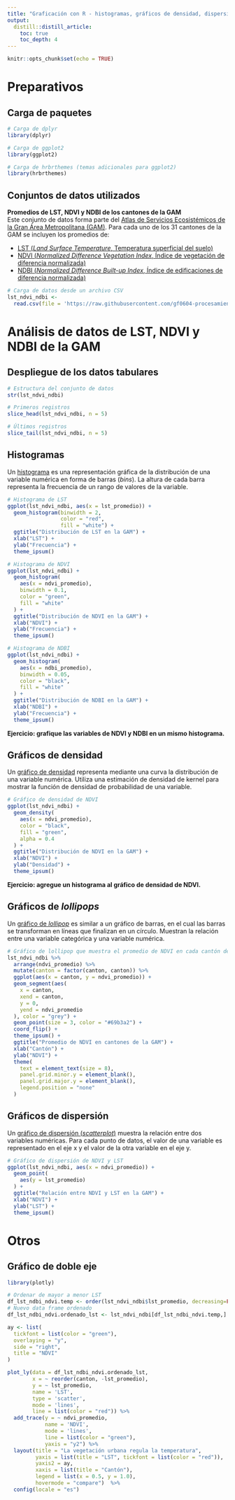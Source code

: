 ```yaml
---
title: "Graficación con R - histogramas, gráficos de densidad, dispersión y otros"
output: 
  distill::distill_article:
    toc: true
    toc_depth: 4
---
```


```r
knitr::opts_chunk$set(echo = TRUE)
```

# Preparativos

## Carga de paquetes

```r
# Carga de dplyr
library(dplyr)

# Carga de ggplot2
library(ggplot2)

# Carga de hrbrthemes (temas adicionales para ggplot2)
library(hrbrthemes)
```

## Conjuntos de datos utilizados

**Promedios de LST, NDVI y NDBI de los cantones de la GAM**  
Este conjunto de datos forma parte del [Atlas de Servicios Ecosistémicos de la Gran Área Metropolitana (GAM)](https://www.atlasverde.org/). Para cada uno de los 31 cantones de la GAM se incluyen los promedios de:

- [LST (*Land Surface Temperature*, Temperatura superficial del suelo)](https://land.copernicus.eu/global/products/lst)  
- [NDVI (*Normalized Difference Vegetation Index*, Índice de vegetación de diferencia normalizada)](https://es.wikipedia.org/wiki/%C3%8Dndice_de_vegetaci%C3%B3n_de_diferencia_normalizada)  
- [NDBI (*Normalized Difference Built-up Index*, Índice de edificaciones de diferencia normalizada)](http://www.gisandbeers.com/calculo-indice-ndbi-analisis-urbanisticos/)  

```r
# Carga de datos desde un archivo CSV
lst_ndvi_ndbi <-
  read.csv(file = 'https://raw.githubusercontent.com/gf0604-procesamientodatosgeograficos/2021i-datos/main/atlasverde/lst-ndvi-ndbi/lst_ndvi_ndbi-cantones_gam.csv')
```

# Análisis de datos de LST, NDVI y NDBI de la GAM

## Despliegue de los datos tabulares

```r
# Estructura del conjunto de datos
str(lst_ndvi_ndbi)

# Primeros registros
slice_head(lst_ndvi_ndbi, n = 5)

# Últimos registros
slice_tail(lst_ndvi_ndbi, n = 5)
```

## Histogramas
Un [histograma](https://www.data-to-viz.com/graph/histogram.html) es una representación gráfica de la distribución de una variable numérica en forma de barras (*bins*). La altura de cada barra representa la frecuencia de un rango de valores de la variable.

```r
# Histograma de LST
ggplot(lst_ndvi_ndbi, aes(x = lst_promedio)) +
  geom_histogram(binwidth = 2,
                 color = "red",
                 fill = "white") +
  ggtitle("Distribución de LST en la GAM") +
  xlab("LST") +
  ylab("Frecuencia") +
  theme_ipsum()

# Histograma de NDVI
ggplot(lst_ndvi_ndbi) +
  geom_histogram(
    aes(x = ndvi_promedio),
    binwidth = 0.1,
    color = "green",
    fill = "white"
  ) +
  ggtitle("Distribución de NDVI en la GAM") +
  xlab("NDVI") +
  ylab("Frecuencia") +
  theme_ipsum()

# Histograma de NDBI
ggplot(lst_ndvi_ndbi) +
  geom_histogram(
    aes(x = ndbi_promedio),
    binwidth = 0.05,
    color = "black",
    fill = "white"
  ) +
  ggtitle("Distribución de NDBI en la GAM") +
  xlab("NDBI") +
  ylab("Frecuencia") +
  theme_ipsum()
```

**Ejercicio: grafique las variables de NDVI y NDBI en un mismo histograma.**

## Gráficos de densidad
Un [gráfico de densidad](https://www.data-to-viz.com/graph/density.html) representa mediante una curva la distribución de una variable numérica. Utiliza una estimación de densidad de kernel para mostrar la función de densidad de probabilidad de una variable.

```r
# Gráfico de densidad de NDVI
ggplot(lst_ndvi_ndbi) +
  geom_density(
    aes(x = ndvi_promedio),
    color = "black",
    fill = "green",
    alpha = 0.4
  ) +
  ggtitle("Distribución de NDVI en la GAM") +
  xlab("NDVI") +
  ylab("Densidad") +
  theme_ipsum()
```

**Ejercicio: agregue un histograma al gráfico de densidad de NDVI.**

## Gráficos de *lollipops*
Un [gráfico de *lollipop*](https://www.data-to-viz.com/graph/lollipop.html) es similar a un gráfico de barras, en el cual las barras se transforman en líneas que finalizan en un círculo. Muestran la relación entre una variable categórica y una variable numérica.

```r
# Gráfico de lollipop que muestra el promedio de NDVI en cada cantón de la GAM
lst_ndvi_ndbi %>%
  arrange(ndvi_promedio) %>%
  mutate(canton = factor(canton, canton)) %>%
  ggplot(aes(x = canton, y = ndvi_promedio)) +
  geom_segment(aes(
    x = canton,
    xend = canton,
    y = 0,
    yend = ndvi_promedio
  ), color = "grey") +
  geom_point(size = 3, color = "#69b3a2") +
  coord_flip() +
  theme_ipsum() +
  ggtitle("Promedio de NDVI en cantones de la GAM") +
  xlab("Cantón") +
  ylab("NDVI") +  
  theme(
    text = element_text(size = 8),
    panel.grid.minor.y = element_blank(),
    panel.grid.major.y = element_blank(),
    legend.position = "none"
  )
```

## Gráficos de dispersión
Un [gráfico de dispersión (*scatterplot*)](https://www.data-to-viz.com/graph/scatter.html) muestra la relación entre dos variables numéricas. Para cada punto de datos, el valor de una variable es representado en el eje x y el valor de la otra variable en el eje y.

```r
# Gráfico de dispersión de NDVI y LST
ggplot(lst_ndvi_ndbi, aes(x = ndvi_promedio)) +
  geom_point(
    aes(y = lst_promedio)
  ) +
  ggtitle("Relación entre NDVI y LST en la GAM") +
  xlab("NDVI") +
  ylab("LST") +
  theme_ipsum()
```

# Otros

## Gráfico de doble eje

```r
library(plotly)

# Ordenar de mayor a menor LST
df_lst_ndbi_ndvi.temp <- order(lst_ndvi_ndbi$lst_promedio, decreasing=FALSE)
# Nuevo data frame ordenado
df_lst_ndbi_ndvi.ordenado_lst <- lst_ndvi_ndbi[df_lst_ndbi_ndvi.temp,]

ay <- list(
  tickfont = list(color = "green"),
  overlaying = "y",
  side = "right",
  title = "NDVI"
)

plot_ly(data = df_lst_ndbi_ndvi.ordenado_lst,
        x = ~ reorder(canton, -lst_promedio),
        y = ~ lst_promedio,
        name = 'LST',
        type = 'scatter',
        mode = 'lines',
        line = list(color = "red")) %>%
  add_trace(y = ~ ndvi_promedio,
            name = 'NDVI',
            mode = 'lines',
            line = list(color = "green"),
            yaxis = "y2") %>%  
  layout(title = "La vegetación urbana regula la temperatura",
         yaxis = list(title = "LST", tickfont = list(color = "red")),
         yaxis2 = ay,
         xaxis = list(title = "Cantón"),
         legend = list(x = 0.5, y = 1.0),
         hovermode = "compare")  %>%
  config(locale = "es")
```